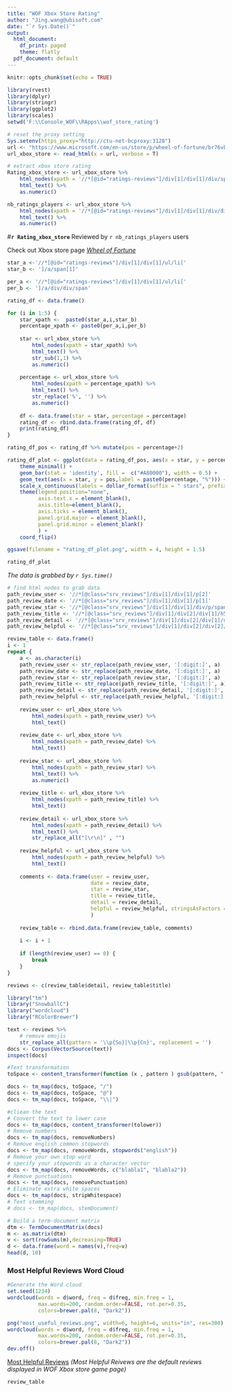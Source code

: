 ```yaml
---
title: "WOF Xbox Store Rating"
author: "Jing.wang@ubisoft.com"
date: "`r Sys.Date()`"
output:
  html_document:
    df_print: paged
    theme: flatly
  pdf_document: default
---
```


```r
knitr::opts_chunk$set(echo = TRUE)
```


```r
library(rvest)
library(dplyr)
library(stringr)
library(ggplot2)
library(scales)
setwd('F:\\Console_WOF\\RApps\\wof_store_rating')

```

```r
# reset the proxy setting
Sys.setenv(https_proxy="http://ctu-net-bcproxy:3128")
url <- "https://www.microsoft.com/en-us/store/p/wheel-of-fortune/br76vbtv0nk0"
url_xbox_store <- read_html(x = url, verbose = T)

# extract xbox store rating
Rating_xbox_store <- url_xbox_store %>% 
    html_nodes(xpath = '//*[@id="ratings-reviews"]/div[1]/div[1]/div/span') %>%
    html_text() %>%
    as.numeric()

nb_ratings_players <- url_xbox_store %>%
    html_nodes(xpath = '//*[@id="ratings-reviews"]/div[1]/div[1]/div/div/div/span') %>%
    html_text() %>%
    as.numeric()
```


#**`r Rating_xbox_store`**
Reviewed by `r nb_ratings_players` users 

Check out Xbox store page *[Wheel of Fortune](https://www.microsoft.com/en-us/store/p/wheel-of-fortune/br76vbtv0nk0)*
```r
star_a <-'//*[@id="ratings-reviews"]/div[1]/div[1]/ul/li['
star_b <- ']/a/span[1]'

per_a <- '//*[@id="ratings-reviews"]/div[1]/div[1]/ul/li['
per_b <- ']/a/div/div/span'

rating_df <- data.frame()

for (i in 1:5) {
    star_xpath <-  paste0(star_a,i,star_b)
    percentage_xpath <- paste0(per_a,i,per_b)
    
    star <- url_xbox_store %>%
        html_nodes(xpath = star_xpath) %>%
        html_text() %>%
        str_sub(1,1) %>%
        as.numeric()
    
    percentage <- url_xbox_store %>%
        html_nodes(xpath = percentage_xpath) %>%
        html_text() %>%
        str_replace('%', '') %>%
        as.numeric()
    
    df <- data.frame(star = star, percentage = percentage)
    rating_df <- rbind.data.frame(rating_df, df)
    print(rating_df)
}

```


```r
rating_df_pos <- rating_df %>% mutate(pos = percentage+2)

rating_df_plot <- ggplot(data = rating_df_pos, aes(x = star, y = percentage)) + 
    theme_minimal() +
    geom_bar(stat = 'identity', fill =  c("#A80000"), width = 0.5) + 
    geom_text(aes(x = star, y = pos,label = paste0(percentage, "%"))) + 
    scale_x_continuous(labels = dollar_format(suffix = " stars", prefix = "")) +
    theme(legend.position="none", 
          axis.text.x = element_blank(),
          axis.title=element_blank(),
          axis.ticks = element_blank(),
          panel.grid.major = element_blank(),
          panel.grid.minor = element_blank()
          ) +
    coord_flip()

ggsave(filename = "rating_df_plot.png", width = 4, height = 1.5)

rating_df_plot
```  

*The data is grabbed by `r Sys.time()`*

```r
# find html nodes to grab data
path_review_user <- '//*[@class="srv_reviews"]/div[1]/div[1]/p[2]'
path_review_date <- '//*[@class="srv_reviews"]/div[1]/div[1]/p[1]'
path_review_star <- '//*[@class="srv_reviews"]/div[1]/div[1]/div/p/span[1]'
path_review_title <- '//*[@class="srv_reviews"]/div[1]/div[2]/div[1]/h5/text()'
path_review_detail <- '//*[@class="srv_reviews"]/div[1]/div[2]/div[1]/div[1]/p[1]'
path_review_helpful <- '//*[@class="srv_reviews"]/div[1]/div[2]/div[2]/p'

review_table <- data.frame()
i <- 1
repeat {
    a <- as.character(i)
    path_review_user <- str_replace(path_review_user, '[:digit:]', a)
    path_review_date <- str_replace(path_review_date, '[:digit:]', a)
    path_review_star <- str_replace(path_review_star, '[:digit:]', a)
    path_review_title <- str_replace(path_review_title, '[:digit:]', a)
    path_review_detail <- str_replace(path_review_detail, '[:digit:]', a)
    path_review_helpful <- str_replace(path_review_helpful, '[:digit:]', a)
    
    review_user <- url_xbox_store %>%
        html_nodes(xpath = path_review_user) %>%
        html_text()
    
    review_date <- url_xbox_store %>%
        html_nodes(xpath = path_review_date) %>%
        html_text()
    
    review_star <- url_xbox_store %>%
        html_nodes(xpath = path_review_star) %>%
        html_text() %>%
        as.numeric()
   
    review_title <- url_xbox_store %>%
        html_nodes(xpath = path_review_title) %>%
        html_text()
    
    review_detail <- url_xbox_store %>%
        html_nodes(xpath = path_review_detail) %>%
        html_text() %>%
        str_replace_all("[\r\n]" , "")
    
    review_helpful <- url_xbox_store %>%
        html_nodes(xpath = path_review_helpful) %>%
        html_text() 
    
    comments <- data.frame(user = review_user, 
                           date = review_date, 
                           star = review_star,
                           title = review_title,
                           detail = review_detail,
                           helpful = review_helpful, stringsAsFactors = F
                           )
    
    review_table <- rbind.data.frame(review_table, comments)
    
    i <- i + 1
    
    if (length(review_user) == 0) {
        break
    }
}

```


```r
reviews <- c(review_table$detail, review_table$title)

```

```r
library("tm")
library("SnowballC")
library("wordcloud")
library("RColorBrewer")
```

```r


text <- reviews %>% 
    # remove emojis
    str_replace_all(pattern = '\\p{So}|\\p{Cn}', replacement = '')
docs <- Corpus(VectorSource(text))
inspect(docs)

#Text transformation
toSpace <- content_transformer(function (x , pattern ) gsub(pattern, " ", x))

docs <- tm_map(docs, toSpace, "/")
docs <- tm_map(docs, toSpace, "@")
docs <- tm_map(docs, toSpace, "\\|")

#cliean the text
# Convert the text to lower case
docs <- tm_map(docs, content_transformer(tolower))
# Remove numbers
docs <- tm_map(docs, removeNumbers)
# Remove english common stopwords
docs <- tm_map(docs, removeWords, stopwords("english"))
# Remove your own stop word
# specify your stopwords as a character vector
docs <- tm_map(docs, removeWords, c("blabla1", "blabla2"))
# Remove punctuations
docs <- tm_map(docs, removePunctuation)
# Eliminate extra white spaces
docs <- tm_map(docs, stripWhitespace)
# Text stemming
# docs <- tm_map(docs, stemDocument)

# Build a term-document matrix
dtm <- TermDocumentMatrix(docs)
m <- as.matrix(dtm)
v <- sort(rowSums(m),decreasing=TRUE)
d <- data.frame(word = names(v),freq=v)
head(d, 10)
```

### Most Helpful Reviews Word Cloud
```r
#Generate the Word cloud
set.seed(1234)
wordcloud(words = d$word, freq = d$freq, min.freq = 1,
          max.words=200, random.order=FALSE, rot.per=0.35, 
          colors=brewer.pal(8, "Dark2"))

```

```r
png("most_useful_reviews.png", width=6, height=6, units="in", res=300)
wordcloud(words = d$word, freq = d$freq, min.freq = 1,
          max.words=200, random.order=FALSE, rot.per=0.35, 
          colors=brewer.pal(8, "Dark2"))
dev.off()

```

[Most Helpful Reviews](https://www.microsoft.com/en-us/store/p/wheel-of-fortune/br76vbtv0nk0#ratings-reviews) *(Most Helpful Reivews are the default reviews displayed in WOF Xbox store game page)*
```r
review_table

```
